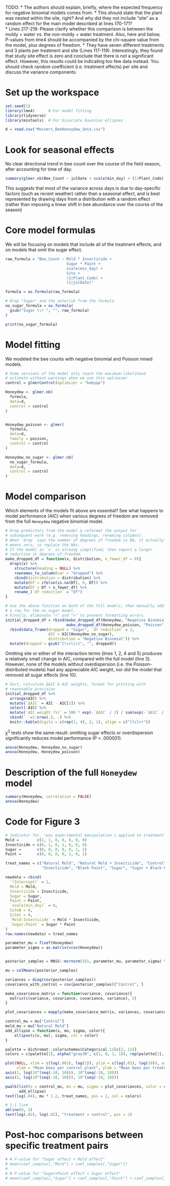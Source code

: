 TODO:
* The authors should explain, briefly, where the expected frequency for negative binomial models comes from.
* This should state that the plant was nested within the site, right? And why did they not include "site" as a random effect for the main model described at lines 170-171?  
* Lines 217-219: Please clarify whether this comparison is between the moldy + water vs. the non-moldy + water treatment. Also, here and below, P-values from lme4 should be accompanied by the chi-square value from the model, plus degrees of freedom.
* They have seven different treatments and 3 plants per treatment and site (Lines 117-119). Interestingly, they found that study site effect is zero and conclude that there is not a significant effect. However, this results could be indicating too few data instead. You should check random coefficient (i.e. treatment effects) per site and discuss the variance components.

# Set up the workspace

```r
set.seed(1)
library(lme4)      # For model fitting
library(tidyverse)
library(mixtools)  # For bivariate Gaussian ellipses

d = read.csv("Meiners_BeeHoneydew_data.csv")
```

# Look for seasonal effects

No clear directional trend in bee count over the course of the field season, 
after accounting for time of day.
```r
summary(glmer.nb(Bee_Count ~ julDate + scale(min_day) + (1|Plant_Code), data = d))
```

This suggests that most of the variance across days is due to day-specific
factors (such as recent weather) rather than a seasonal effect, and is best
represented by drawing days from a distribution with a random effect (rather 
than imposing a linear shift in bee abundance over the course of the season)

# Core model formulas

We will be focusing on models that include all of the treatment effects,
and on models that omit the sugar effect.

```r
raw_formula = "Bee_Count ~ Mold * Insecticide + 
                           Sugar * Paint + 
                           scale(min_day) + 
                           Site +
                           (1|Plant_Code) + 
                           (1|julDate)"

formula = as.formula(raw_formula)

# Drop "Sugar" and the asterisk from the formula
no_sugar_formula = as.formula(
  gsub("Sugar \\* ", "", raw_formula)
)

print(no_sugar_formula)
```

# Model fitting

We modeled the bee counts with negative binomial and Poisson mixed models.

```r
# Some versions of the model only reach the maximum-likelihood
# estimate without warnings when we use this optimizer
control = glmerControl(optimizer = "bobyqa")

Honeydew <- glmer.nb(
  formula,
  data=d,
  control = control
)


Honeydew_poisson <- glmer(
  formula,
  data=d,
  family = poisson,
  control = control
)

Honeydew_no_sugar <- glmer.nb(
  no_sugar_formula,
  data=d,
  control = control
)
```

# Model comparison

Which elements of the models fit above are essential? See what happens to model
performance (AIC) when various degrees of freedom are removed from the 
full `Honeydew` negative binomial model.

```r
# Drop predictors from the model & reformat the output for
# subsequent work (e.g. removing headings, renaming columns).
# When `drop` says the number of degrees of freedom is NA, it actually 
# means zero, so replace the NAs.
# If the model in `x` is already simplified, then report a larger
# reduction in degrees-of-freedom.
make_dropped_df = function(x, distribution, n_fewer_df = 0){
  drop1(x) %>% 
    structure(heading = NULL) %>% 
    rownames_to_column(var = "dropped") %>% 
    cbind(distribution = distribution) %>% 
    mutate(Df = ifelse(is.na(Df), 0, Df)) %>% 
    mutate(Df = Df + n_fewer_df) %>% 
    rename_(`df reduction` = "Df")
}

# Use the above function on both of the full models, then manually add
# a row for the no_sugar model.
# Finally, eliminate "<" and ">" to prevent formatting errors
initial_dropped_df = rbind(make_dropped_df(Honeydew, "Negative Binomial", 0), 
                           make_dropped_df(Honeydew_poisson, "Poisson", 1)) %>% 
  rbind(data_frame(dropped = "Sugar", `df reduction` = 2, 
                   AIC = AIC(Honeydew_no_sugar), 
                   distribution = "Negative Binomial")) %>% 
  mutate(dropped = gsub("[\\<\\>]", "", dropped))
```

Omitting site or either of the interaction terms (lines 1, 2, 4 and 5) produces 
a relatively small change in AIC, compared with the full model (line 3). However,
none of the models without overdispersion (i.e. the Poisson-distributed models)
had any appreciable AIC weight, nor did the model that removed all sugar effects 
(line 10).

```r
# Sort, calculate ΔAIC & AIC weights, format for printing with 
# reasonable precision
initial_dropped_df %>% 
  arrange(AIC) %>% 
  mutate(`ΔAIC` = AIC - AIC[1]) %>% 
  select(-AIC) %>% 
  mutate(`AIC weight (%)` = 100 * exp(-`ΔAIC` / 2) / sum(exp(-`ΔAIC` / 2))) %>% 
  cbind(` `=1:nrow(.), .) %>% 
  knitr::kable(digits = c(rep(1, 4), 2, 1), align = c("llclrr"))
```

$\chi^2$ tests show the same result: omitting sugar effects or overdispersion
significantly reduces model performance (P < .000001).
```r
anova(Honeydew, Honeydew_no_sugar)
anova(Honeydew, Honeydew_poisson)
```


# Description of the full `Honeydew` model
```r
summary(Honeydew, correlation = FALSE)
anova(Honeydew)
```

# Code for Figure 3

```r
# Indicator for, "was experimental manipulation i applied to treatment j?""
Mold =        c(1, 1, 0, 0, 0, 0, 0)
Insecticide = c(0, 1, 0, 1, 0, 0, 0)
Sugar =       c(0, 0, 0, 0, 0, 1, 1)
Paint =       c(0, 0, 0, 0, 1, 0, 1)

treat_names = c("Natural Mold", "Natural Mold + Insecticide", "Control", 
                "Insecticide", "Black Paint", "Sugar", "Sugar + Black Paint")

newdata = cbind(
  `(Intercept)` = 1,
  Mold = Mold,
  Insecticide = Insecticide,
  Sugar = Sugar,
  Paint = Paint,
  `scale(min_day)` = 0,
  SiteB = 0,
  SiteC = 0,
  `Mold:Insecticide` = Mold * Insecticide,
  `Sugar:Paint` = Sugar * Paint
)
row.names(newdata) = treat_names

parameter_mu = fixef(Honeydew)
parameter_sigma = as.matrix(vcov(Honeydew))


posterior_samples = MASS::mvrnorm(1E5, parameter_mu, parameter_sigma) %*% t(newdata)

mu = colMeans(posterior_samples)

variances = diag(cov(posterior_samples))
covariance_with_control = cov(posterior_samples)["Control", ]

make_covariance_matrix = function(variance, covariance){
  matrix(c(variance, covariance, covariance, variance), 2)
}

plot_covariances = mapply(make_covariance_matrix, variances, covariance_with_control, SIMPLIFY = FALSE)

control_mu = mu["Control"]
mold_mu = mu["Natural Mold"]
add_ellipse = function(x, mu, sigma, color){
    ellipse(c(x, mu), sigma, col = color)
}

palette = dichromat::colorschemes$Categorical.12[c(2, 12)]
colors = c(palette[1], alpha("gray30", c(1, 0, 1, 1)), rep(palette[2], 2))

plot(NULL, xlim = c(log(.001), log(1)), ylim = c(log(.01), log(10)), asp = 1, axes = FALSE,
     xlab = "Mean bees per control plant", ylab = "Mean bees per treated plant", xaxs = "i", yaxs = "i")
axis(1, log(10^(seq(-10, 10))), 10^(seq(-10, 10)))
axis(2, log(10^(seq(-10, 10))), 10^(seq(-10, 10)))

pwalk(list(x = control_mu, mu = mu, sigma = plot_covariances, color = colors),
      add_ellipse)
text(log(.04), mu * 1.2, treat_names, pos = 2, col = colors)

# 1:1 line
abline(0, 1)
text(log(.02), log(.02), "treatment = control", pos = 2)

```

# Post-hoc comparisons between specific treatment pairs

```r
# # P-value for "Sugar effect > Mold effect"
# mean(coef_samples[,"Mold"] > coef_samples[,"Sugar"])
# 
# # P-value for "Sugar+Paint effect < Sugar effect"
# mean(coef_samples[,"Sugar"] + coef_samples[,"Paint"] + coef_samples[,"Sugar:Paint"] > coef_samples[,"Sugar"])
```

